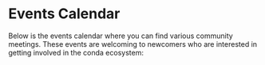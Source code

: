 # Events Calendar

Below is the events calendar where you can find various community meetings.
These events are welcoming to newcomers who are interested in getting involved in the conda ecosystem:


<Calendar />
